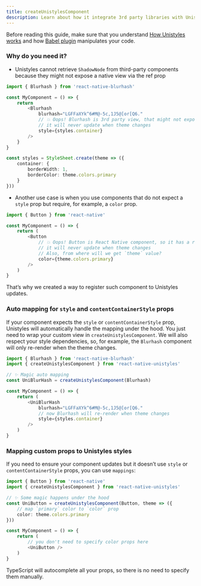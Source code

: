 ```yaml
---
title: createUnistylesComponent
description: Learn about how it integrate 3rd party libraries with Unistyles engine
---
```



Before reading this guide, make sure that you understand [How Unistyles works](/v3/start/how-unistyles-works) and how [Babel plugin](/v3/other/babel-plugin)
manipulates your code.

### Why do you need it?

- Unistyles cannot retrieve `ShadowNode` from third-party components because they might not expose a native view via the ref prop

```ts
import { Blurhash } from 'react-native-blurhash'

const MyComponent = () => {
    return
        <Blurhash
            blurhash="LGFFaXYk^6#M@-5c,1J5@[or[Q6."
            // 💥 Oops! Blurhash is 3rd party view, that might not expose the `ref` prop
            // it will never update when theme changes
            style={styles.container}
        />
    }
}

const styles = StyleSheet.create(theme => ({
    container: {
        borderWidth: 1,
        borderColor: theme.colors.primary
    }
}))
```

- Another use case is when you use components that do not expect a `style` prop but require, for example, a `color` prop.

```ts
import { Button } from 'react-native'

const MyComponent = () => {
    return (
        <Button
            // 💥 Oops! Button is React Native component, so it has a ref, but it doesn't expect `style` prop
            // it will never update when theme changes
            // Also, from where will we get `theme` value?
            color={theme.colors.primary}
        />
    )
}
```

That’s why we created a way to register such component to Unistyles updates.

### Auto mapping for `style` and `contentContainerStyle` props

If your component expects the `style` or `contentContainerStyle` prop, Unistyles will automatically handle the mapping under the hood.
You just need to wrap your custom view in `createUnistylesComponent`. We will also respect your style dependencies, so, for example, the `Blurhash` component will only re-render when the theme changes.


```ts
import { Blurhash } from 'react-native-blurhash'
import { createUnistylesComponent } from 'react-native-unistyles'

// ✨ Magic auto mapping
const UniBlurHash = createUnistylesComponent(Blurhash)

const MyComponent = () => {
    return (
        <UniBlurHash
            blurhash="LGFFaXYk^6#M@-5c,1J5@[or[Q6."
            // now Blurhash will re-render when theme changes
            style={styles.container}
        />
    )
}
```

### Mapping custom props to Unistyles styles

If you need to ensure your component updates but it doesn’t use `style` or `contentContainerStyle` props, you can use `mappings`:

```ts
import { Button } from 'react-native'
import { createUnistylesComponent } from 'react-native-unistyles'

// ✨ Some magic happens under the hood
const UniButton = createUnistylesComponent(Button, theme => ({
    // map `primary` color to `color` prop
    color: theme.colors.primary
}))

const MyComponent = () => {
    return (
        // you don't need to specify color props here
        <UniButton />
    )
}
```

TypeScript will autocomplete all your props, so there is no need to specify them manually.
